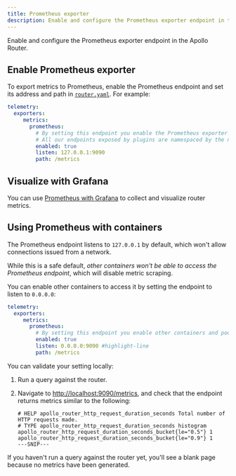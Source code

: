 ```yaml
---
title: Prometheus exporter
description: Enable and configure the Prometheus exporter endpoint in the Apollo Router
---
```


Enable and configure the Prometheus exporter endpoint in the Apollo Router.

## Enable Prometheus exporter

To export metrics to Prometheus, enable the Prometheus endpoint and set its address and path in [`router.yaml`](./configuration/overview#yaml-config-file). For example:

```yaml title="router.yaml"
telemetry:
  exporters:
     metrics:
       prometheus:
         # By setting this endpoint you enable the Prometheus exporter
         # All our endpoints exposed by plugins are namespaced by the name of the plugin
         enabled: true
         listen: 127.0.0.1:9090
         path: /metrics
```

## Visualize with Grafana

You can use [Prometheus with Grafana](https://prometheus.io/docs/visualization/grafana/) to collect and visualize router metrics.

## Using Prometheus with containers

The Prometheus endpoint listens to `127.0.0.1` by default, which won't allow connections issued from a network.

While this is a safe default, _other containers won't be able to access the Prometheus endpoint_, which will disable metric scraping.

You can enable other containers to access it by setting the endpoint to listen to `0.0.0.0`:

```yaml title="router.yaml"
telemetry:
  exporters:
     metrics:
       prometheus:
         # By setting this endpoint you enable other containers and pods to access the Prometheus endpoint
         enabled: true
         listen: 0.0.0.0:9090 #highlight-line
         path: /metrics
```

You can validate your setting locally:

1. Run a query against the router.
2. Navigate to [http://localhost:9090/metrics](http://localhost:9090/metrics), and check that the endpoint returns metrics similar to the following:

    ```
    # HELP apollo_router_http_request_duration_seconds Total number of HTTP requests made.
    # TYPE apollo_router_http_request_duration_seconds histogram
    apollo_router_http_request_duration_seconds_bucket{le="0.5"} 1
    apollo_router_http_request_duration_seconds_bucket{le="0.9"} 1
    ---SNIP---
    ```

<Note>

If you haven't run a query against the router yet, you'll see a blank page because no metrics have been generated.

</Note>
